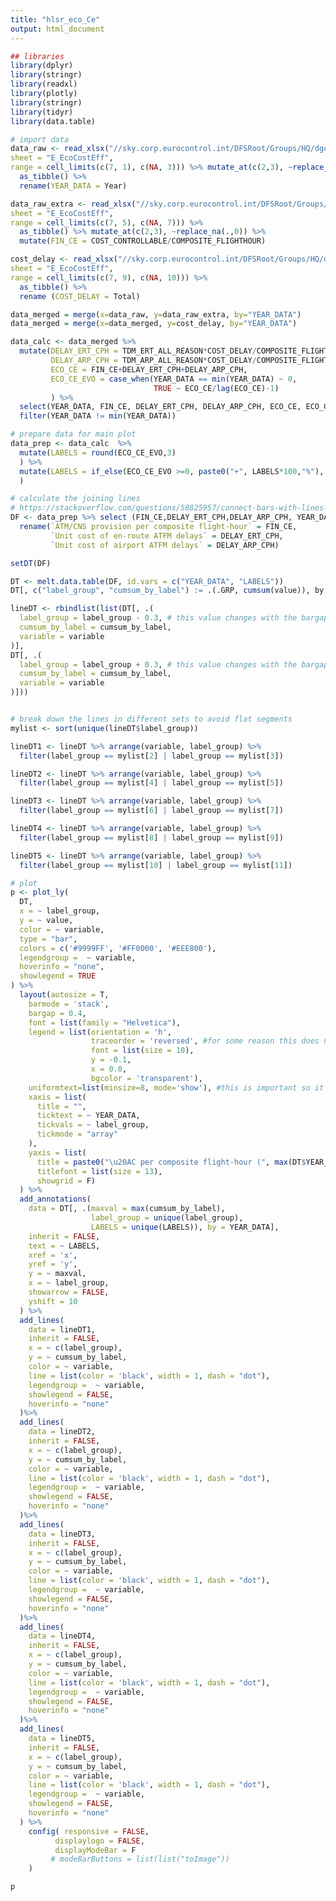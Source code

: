 ```yaml
---
title: "hlsr_eco_Ce"
output: html_document
---
```


```r
## libraries
library(dplyr)
library(stringr)
library(readxl)
library(plotly)
library(stringr)
library(tidyr)
library(data.table)
```

```r
# import data
data_raw <- read_xlsx("//sky.corp.eurocontrol.int/DFSRoot/Groups/HQ/dgof-pru/Project/ACE/Data for ACE landing page and digital reports/hlsr2021_data.xlsx",
sheet = "E_EcoCostEff",
range = cell_limits(c(7, 1), c(NA, 3))) %>% mutate_at(c(2,3), ~replace_na(.,0)) %>% 
  as_tibble() %>% 
  rename(YEAR_DATA = Year)

data_raw_extra <- read_xlsx("//sky.corp.eurocontrol.int/DFSRoot/Groups/HQ/dgof-pru/Project/ACE/Data for ACE landing page and digital reports/hlsr2021_data.xlsx",
sheet = "E_EcoCostEff",
range = cell_limits(c(7, 5), c(NA, 7))) %>%
  as_tibble() %>% mutate_at(c(2,3), ~replace_na(.,0)) %>% 
  mutate(FIN_CE = COST_CONTROLLABLE/COMPOSITE_FLIGHTHOUR) 

cost_delay <- read_xlsx("//sky.corp.eurocontrol.int/DFSRoot/Groups/HQ/dgof-pru/Project/ACE/Data for ACE landing page and digital reports/hlsr2021_data.xlsx",
sheet = "E_EcoCostEff",
range = cell_limits(c(7, 9), c(NA, 10))) %>%
  as_tibble() %>% 
  rename (COST_DELAY = Total)

data_merged = merge(x=data_raw, y=data_raw_extra, by="YEAR_DATA")
data_merged = merge(x=data_merged, y=cost_delay, by="YEAR_DATA")

data_calc <- data_merged %>% 
  mutate(DELAY_ERT_CPH = TDM_ERT_ALL_REASON*COST_DELAY/COMPOSITE_FLIGHTHOUR,
         DELAY_ARP_CPH = TDM_ARP_ALL_REASON*COST_DELAY/COMPOSITE_FLIGHTHOUR,
         ECO_CE = FIN_CE+DELAY_ERT_CPH+DELAY_ARP_CPH,
         ECO_CE_EVO = case_when(YEAR_DATA == min(YEAR_DATA) ~ 0,
                                TRUE ~ ECO_CE/lag(ECO_CE)-1)
         ) %>% 
  select(YEAR_DATA, FIN_CE, DELAY_ERT_CPH, DELAY_ARP_CPH, ECO_CE, ECO_CE_EVO)  %>% 
  filter(YEAR_DATA != min(YEAR_DATA))

# prepare data for main plot
data_prep <- data_calc  %>% 
  mutate(LABELS = round(ECO_CE_EVO,3)
  ) %>% 
  mutate(LABELS = if_else(ECO_CE_EVO >=0, paste0("+", LABELS*100,"%"), paste0(LABELS*100,"%"))
  ) 

# calculate the joining lines
# https://stackoverflow.com/questions/58825957/connect-bars-with-lines-in-r-plotly
DF <- data_prep %>% select (FIN_CE,DELAY_ERT_CPH,DELAY_ARP_CPH, YEAR_DATA, LABELS) %>% 
  rename(`ATM/CNS provision per composite flight-hour` = FIN_CE,
         `Unit cost of en-route ATFM delays` = DELAY_ERT_CPH,
         `Unit cost of airport ATFM delays` = DELAY_ARP_CPH)

setDT(DF)

DT <- melt.data.table(DF, id.vars = c("YEAR_DATA", "LABELS"))
DT[, c("label_group", "cumsum_by_label") := .(.GRP, cumsum(value)), by = YEAR_DATA]

lineDT <- rbindlist(list(DT[, .(
  label_group = label_group - 0.3, # this value changes with the bargap
  cumsum_by_label = cumsum_by_label,
  variable = variable
)],
DT[, .(
  label_group = label_group + 0.3, # this value changes with the bargap
  cumsum_by_label = cumsum_by_label,
  variable = variable
)]))


# break down the lines in different sets to avoid flat segments
mylist <- sort(unique(lineDT$label_group))

lineDT1 <- lineDT %>% arrange(variable, label_group) %>%
  filter(label_group == mylist[2] | label_group == mylist[3])

lineDT2 <- lineDT %>% arrange(variable, label_group) %>%
  filter(label_group == mylist[4] | label_group == mylist[5])

lineDT3 <- lineDT %>% arrange(variable, label_group) %>%
  filter(label_group == mylist[6] | label_group == mylist[7])

lineDT4 <- lineDT %>% arrange(variable, label_group) %>%
  filter(label_group == mylist[8] | label_group == mylist[9])

lineDT5 <- lineDT %>% arrange(variable, label_group) %>%
  filter(label_group == mylist[10] | label_group == mylist[11])

# plot
p <- plot_ly(
  DT,
  x = ~ label_group,
  y = ~ value,
  color = ~ variable,
  type = "bar",
  colors = c('#9999FF', '#FF0000', '#EEE800'),
  legendgroup =  ~ variable,
  hoverinfo = "none",
  showlegend = TRUE
) %>%
  layout(autosize = T, 
    barmode = 'stack',
    bargap = 0.4,
    font = list(family = "Helvetica"),
    legend = list(orientation = 'h',
                  traceorder = 'reversed', #for some reason this does not work
                  font = list(size = 10),
                  y = -0.1,
                  x = 0.0,
                  bgcolor = 'transparent'),
    uniformtext=list(minsize=8, mode='show'), #this is important so it does not autofit fonts
    xaxis = list(
      title = "",
      ticktext = ~ YEAR_DATA,
      tickvals = ~ label_group,
      tickmode = "array"
    ),
    yaxis = list(
      title = paste0("\u20AC per composite flight-hour (", max(DT$YEAR_DATA)," prices)"),
      titlefont = list(size = 13),
      showgrid = F)
  ) %>%
  add_annotations(
    data = DT[, .(maxval = max(cumsum_by_label),
                  label_group = unique(label_group),
                  LABELS = unique(LABELS)), by = YEAR_DATA],
    inherit = FALSE,
    text = ~ LABELS,
    xref = 'x',
    yref = 'y',
    y = ~ maxval,
    x = ~ label_group,
    showarrow = FALSE,
    yshift = 10
  ) %>%
  add_lines(
    data = lineDT1,
    inherit = FALSE,
    x = ~ c(label_group),
    y = ~ cumsum_by_label,
    color = ~ variable,
    line = list(color = 'black', width = 1, dash = "dot"),
    legendgroup =  ~ variable,
    showlegend = FALSE,
    hoverinfo = "none"
  )%>%
  add_lines(
    data = lineDT2,
    inherit = FALSE,
    x = ~ c(label_group),
    y = ~ cumsum_by_label,
    color = ~ variable,
    line = list(color = 'black', width = 1, dash = "dot"),
    legendgroup =  ~ variable,
    showlegend = FALSE,
    hoverinfo = "none"
  )%>%
  add_lines(
    data = lineDT3,
    inherit = FALSE,
    x = ~ c(label_group),
    y = ~ cumsum_by_label,
    color = ~ variable,
    line = list(color = 'black', width = 1, dash = "dot"),
    legendgroup =  ~ variable,
    showlegend = FALSE,
    hoverinfo = "none"
  )%>%
  add_lines(
    data = lineDT4,
    inherit = FALSE,
    x = ~ c(label_group),
    y = ~ cumsum_by_label,
    color = ~ variable,
    line = list(color = 'black', width = 1, dash = "dot"),
    legendgroup =  ~ variable,
    showlegend = FALSE,
    hoverinfo = "none"
  )%>%
  add_lines(
    data = lineDT5,
    inherit = FALSE,
    x = ~ c(label_group),
    y = ~ cumsum_by_label,
    color = ~ variable,
    line = list(color = 'black', width = 1, dash = "dot"),
    legendgroup =  ~ variable,
    showlegend = FALSE,
    hoverinfo = "none"
  ) %>% 
    config( responsive = FALSE,
          displaylogo = FALSE,
          displayModeBar = F
         # modeBarButtons = list(list("toImage"))
    )

```


```r
p
```
